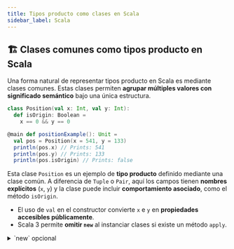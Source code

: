 ```yaml
---
title: Tipos producto como clases en Scala
sidebar_label: Scala
---
```



<ReadingTime multiplier={1.0}/>

## 🏗️ Clases comunes como tipos producto en Scala

Una forma natural de representar tipos producto en Scala es mediante clases comunes. Estas clases permiten **agrupar múltiples valores con significado semántico** bajo una única estructura.

```scala showLineNumbers title="Posición como tipo producto en Scala (type-fundamentals/algebraic-data-types/product/src/main/scala/cl/ravenhill/Position.scala)"
class Position(val x: Int, val y: Int):
  def isOrigin: Boolean =
    x == 0 && y == 0

@main def positionExample(): Unit =
  val pos = Position(x = 541, y = 133)
  println(pos.x) // Prints: 541
  println(pos.y) // Prints: 133
  println(pos.isOrigin) // Prints: false
```

<Explanation>

Esta clase `Position` es un ejemplo de **tipo producto** definido mediante una clase común. A diferencia de `Tuple` o `Pair`, aquí los campos tienen **nombres explícitos** (`x`, `y`) y la clase puede incluir **comportamiento asociado**, como el método `isOrigin`.

- El uso de `val` en el constructor convierte `x` e `y` en **propiedades accesibles públicamente**.
- Scala 3 permite **omitir `new`** al instanciar clases si existe un método `apply`.

</Explanation>

<details>

<summary>
`new` opcional
</summary>
    
A diferencia de Scala 2, donde era necesario usar `new` para instanciar clases comunes, Scala 3 introduce **[métodos `apply` universales](https://docs.scala-lang.org/scala3/reference/other-new-features/creator-applications.html)**, lo que permite crear instancias sin necesidad de definir manualmente un método `apply` en el objeto acompañante.

```scala showLineNumbers title="Scala 2: Instanciación sin new mediante apply"
class Position(val x: Int, val y: Int)

object Position {
  def apply(x: Int, y: Int): Position = new Position(x, y)
}

val pos = Position(3, 4) // Llama a Position.apply(...)
```

</details>
